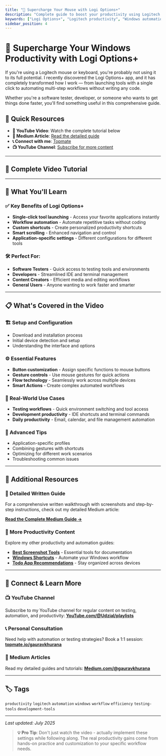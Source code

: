 ```yaml
---
title: "🚀 Supercharge Your Mouse with Logi Options+"
description: "Complete guide to boost your productivity using Logitech's Logi Options+ app. Learn how to automate workflows, launch tools with single clicks, and maximize your mouse and keyboard potential."
keywords: ["Logi Options+", "Logitech productivity", "Windows automation", "mouse shortcuts", "keyboard automation", "productivity tools", "workflow automation"]
sidebar_position: 4
---
```



# 🚀 Supercharge Your Windows Productivity with Logi Options+

If you're using a Logitech mouse or keyboard, you're probably not using it to its full potential. I recently discovered the Logi Options+ app, and it has completely transformed how I work — from launching tools with a single click to automating multi-step workflows without writing any code.

Whether you're a software tester, developer, or someone who wants to get things done faster, you'll find something useful in this comprehensive guide.

## 🎯 Quick Resources
- **🎥 YouTube Video**: Watch the complete tutorial below
- **📝 Medium Article**: [Read the detailed guide](https://medium.com/@gauravkhurana)
- **📞 Connect with me**: [Topmate](https://topmate.io/gauravkhurana)
- **📺 YouTube Channel**: [Subscribe for more content](https://www.youtube.com/@Udzial/playlists?sub_confirmation=1)

---

## 🎥 Complete Video Tutorial

<YouTubeEmbed 
  videoId="8KI_T7x_BmE" 
  title="Supercharge Your Windows Productivity with Logi Options+"
/>

---

## 🎯 What You'll Learn

### ✅ Key Benefits of Logi Options+
- **Single-click tool launching** - Access your favorite applications instantly
- **Workflow automation** - Automate repetitive tasks without coding
- **Custom shortcuts** - Create personalized productivity shortcuts
- **Smart scrolling** - Enhanced navigation and control
- **Application-specific settings** - Different configurations for different tools

### 🛠️ Perfect For:
- **Software Testers** - Quick access to testing tools and environments
- **Developers** - Streamlined IDE and terminal management
- **Content Creators** - Efficient media and editing workflows
- **General Users** - Anyone wanting to work faster and smarter

---

## 📋 What's Covered in the Video

### 🏗️ Setup and Configuration
- Download and installation process
- Initial device detection and setup
- Understanding the interface and options

### ⚙️ Essential Features
- **Button customization** - Assign specific functions to mouse buttons
- **Gesture controls** - Use mouse gestures for quick actions
- **Flow technology** - Seamlessly work across multiple devices
- **Smart Actions** - Create complex automated workflows

### 🎯 Real-World Use Cases
- **Testing workflows** - Quick environment switching and tool access
- **Development productivity** - IDE shortcuts and terminal commands
- **Daily productivity** - Email, calendar, and file management automation

### 🔧 Advanced Tips
- Application-specific profiles
- Combining gestures with shortcuts
- Optimizing for different work scenarios
- Troubleshooting common issues

---

## 📖 Additional Resources

### 📝 Detailed Written Guide
For a comprehensive written walkthrough with screenshots and step-by-step instructions, check out my detailed Medium article:

**[Read the Complete Medium Guide →](https://medium.com/@gauravkhurana)**

### 🌟 More Productivity Content
Explore my other productivity and automation guides:

- **[Best Screenshot Tools](./best-screenshot-tools.mdx)** - Essential tools for documentation
- **[Windows Shortcuts](./autohotkey-shortcuts.mdx)** - Automate your Windows workflow
- **[Todo App Recommendations](./best-todo-app-windows-android.mdx)** - Stay organized across devices

---

## 🤝 Connect & Learn More

### 📺 YouTube Channel
Subscribe to my YouTube channel for regular content on testing, automation, and productivity:
**[YouTube.com/@Udzial/playlists](https://www.youtube.com/@Udzial/playlists?sub_confirmation=1)**

### 📞 Personal Consultation
Need help with automation or testing strategies? Book a 1:1 session:
**[topmate.io/gauravkhurana](https://topmate.io/gauravkhurana)**

### 📝 Medium Articles
Read my detailed guides and tutorials:
**[Medium.com/@gauravkhurana](https://medium.com/@gauravkhurana)**

---

## 🏷️ Tags

`productivity` `logitech` `automation` `windows` `workflow` `efficiency` `testing-tools` `development-tools`

---

*Last updated: July 2025*

> **💡 Pro Tip**: Don't just watch the video - actually implement these settings while following along. The real productivity gains come from hands-on practice and customization to your specific workflow needs.
